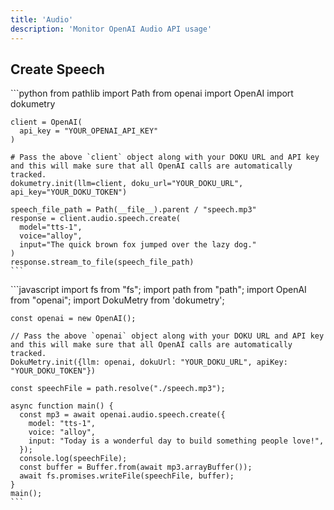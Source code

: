 ```yaml
---
title: 'Audio'
description: 'Monitor OpenAI Audio API usage'
---
```


## Create Speech

<Tabs>
  <Tab title="Python">
    ```python
    from pathlib import Path
    from openai import OpenAI
    import dokumetry

    client = OpenAI(
      api_key = "YOUR_OPENAI_API_KEY"
    )

    # Pass the above `client` object along with your DOKU URL and API key and this will make sure that all OpenAI calls are automatically tracked.
    dokumetry.init(llm=client, doku_url="YOUR_DOKU_URL", api_key="YOUR_DOKU_TOKEN")

    speech_file_path = Path(__file__).parent / "speech.mp3"
    response = client.audio.speech.create(
      model="tts-1",
      voice="alloy",
      input="The quick brown fox jumped over the lazy dog."
    )
    response.stream_to_file(speech_file_path)
    ```
  </Tab>
  <Tab title="NodeJS">
    ```javascript
    import fs from "fs";
    import path from "path";
    import OpenAI from "openai";
    import DokuMetry from 'dokumetry';

    const openai = new OpenAI();

    // Pass the above `openai` object along with your DOKU URL and API key and this will make sure that all OpenAI calls are automatically tracked.
    DokuMetry.init({llm: openai, dokuUrl: "YOUR_DOKU_URL", apiKey: "YOUR_DOKU_TOKEN"})

    const speechFile = path.resolve("./speech.mp3");

    async function main() {
      const mp3 = await openai.audio.speech.create({
        model: "tts-1",
        voice: "alloy",
        input: "Today is a wonderful day to build something people love!",
      });
      console.log(speechFile);
      const buffer = Buffer.from(await mp3.arrayBuffer());
      await fs.promises.writeFile(speechFile, buffer);
    }
    main();
    ```
  </Tab>
</Tabs>